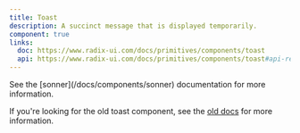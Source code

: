 ```yaml
---
title: Toast
description: A succinct message that is displayed temporarily.
component: true
links:
  doc: https://www.radix-ui.com/docs/primitives/components/toast
  api: https://www.radix-ui.com/docs/primitives/components/toast#api-reference
---
```


<Callout title="The toast component has been deprecated." className="mt-0">
  See the [sonner](/docs/components/sonner) documentation for more information.
</Callout>

If you're looking for the old toast component, see the [old docs](https://v3.shadcn.com/docs/components/toast) for more information.
